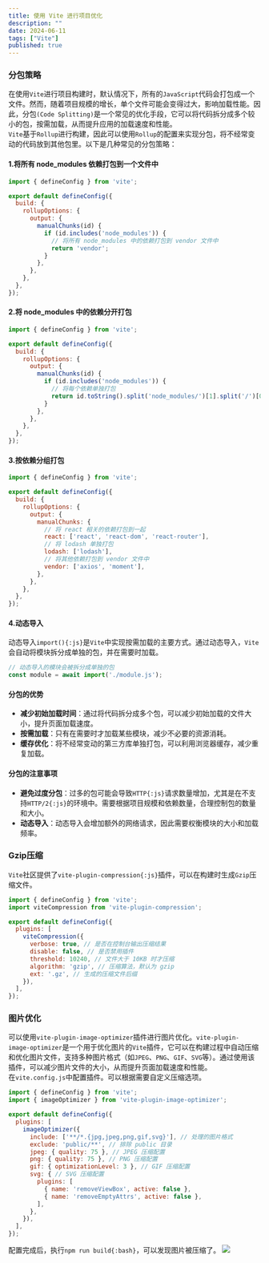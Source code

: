 ```yaml
---
title: 使用 Vite 进行项目优化
description: ""
date: 2024-06-11
tags: ["Vite"]
published: true
---
```

### 分包策略
在使用`Vite`进行项目构建时，默认情况下，所有的`JavaScript`代码会打包成一个文件。然而，随着项目规模的增长，单个文件可能会变得过大，影响加载性能。因此，分包`(Code Splitting)`是一个常见的优化手段，它可以将代码拆分成多个较小的包，按需加载，从而提升应用的加载速度和性能。  
`Vite`基于`Rollup`进行构建，因此可以使用`Rollup`的配置来实现分包，将不经常变动的代码放到其他包里。以下是几种常见的分包策略：
#### 1.将所有 node_modules 依赖打包到一个文件中
```js title="vite.config.js"
import { defineConfig } from 'vite';

export default defineConfig({
  build: {
    rollupOptions: {
      output: {
        manualChunks(id) {
          if (id.includes('node_modules')) {
            // 将所有 node_modules 中的依赖打包到 vendor 文件中
            return 'vendor';
          }
        },
      },
    },
  },
});
```
#### 2.将 node_modules 中的依赖分开打包
```js title="vite.config.js"
import { defineConfig } from 'vite';

export default defineConfig({
  build: {
    rollupOptions: {
      output: {
        manualChunks(id) {
          if (id.includes('node_modules')) {
            // 将每个依赖单独打包
            return id.toString().split('node_modules/')[1].split('/')[0];
          }
        },
      },
    },
  },
});
```
#### 3.按依赖分组打包
```js title="vite.config.js"
import { defineConfig } from 'vite';

export default defineConfig({
  build: {
    rollupOptions: {
      output: {
        manualChunks: {
          // 将 react 相关的依赖打包到一起
          react: ['react', 'react-dom', 'react-router'],
          // 将 lodash 单独打包
          lodash: ['lodash'],
          // 将其他依赖打包到 vendor 文件中
          vendor: ['axios', 'moment'],
        },
      },
    },
  },
});
```
#### 4.动态导入
动态导入`import(){:js}`是`Vite`中实现按需加载的主要方式。通过动态导入，`Vite`会自动将模块拆分成单独的包，并在需要时加载。
```js
// 动态导入的模块会被拆分成单独的包
const module = await import('./module.js');
```
#### 分包的优势
- **减少初始加载时间**：通过将代码拆分成多个包，可以减少初始加载的文件大小，提升页面加载速度。
- **按需加载**：只有在需要时才加载某些模块，减少不必要的资源消耗。
- **缓存优化**：将不经常变动的第三方库单独打包，可以利用浏览器缓存，减少重复加载。
#### 分包的注意事项
- **避免过度分包**：过多的包可能会导致`HTTP{:js}`请求数量增加，尤其是在不支持`HTTP/2{:js}`的环境中。需要根据项目规模和依赖数量，合理控制包的数量和大小。
- **动态导入**：动态导入会增加额外的网络请求，因此需要权衡模块的大小和加载频率。
### Gzip压缩
`Vite`社区提供了`vite-plugin-compression{:js}`插件，可以在构建时生成`Gzip`压缩文件。
```js title="vite.config.js"
import { defineConfig } from 'vite';
import viteCompression from 'vite-plugin-compression';

export default defineConfig({
  plugins: [
    viteCompression({
      verbose: true, // 是否在控制台输出压缩结果
      disable: false, // 是否禁用插件
      threshold: 10240, // 文件大于 10KB 时才压缩
      algorithm: 'gzip', // 压缩算法，默认为 gzip
      ext: '.gz', // 生成的压缩文件后缀
    }),
  ],
});
```
### 图片优化
可以使用`vite-plugin-image-optimizer`插件进行图片优化。`vite-plugin-image-optimizer`是一个用于优化图片的`Vite`插件，它可以在构建过程中自动压缩和优化图片文件，支持多种图片格式（如`JPEG`、`PNG`、`GIF`、`SVG`等）。通过使用该插件，可以减少图片文件的大小，从而提升页面加载速度和性能。  
在`vite.config.js`中配置插件。可以根据需要自定义压缩选项。
```js title="vite.config.js示例配置"
import { defineConfig } from 'vite';
import { imageOptimizer } from 'vite-plugin-image-optimizer';

export default defineConfig({
  plugins: [
    imageOptimizer({
      include: ['**/*.{jpg,jpeg,png,gif,svg}'], // 处理的图片格式
      exclude: 'public/**', // 排除 public 目录
      jpeg: { quality: 75 }, // JPEG 压缩配置
      png: { quality: 75 }, // PNG 压缩配置
      gif: { optimizationLevel: 3 }, // GIF 压缩配置
      svg: { // SVG 压缩配置
        plugins: [
          { name: 'removeViewBox', active: false },
          { name: 'removeEmptyAttrs', active: false },
        ],
      },
    }),
  ],
});
```
配置完成后，执行`npm run build{:bash}`，可以发现图片被压缩了。
![](/图片优化.png)
